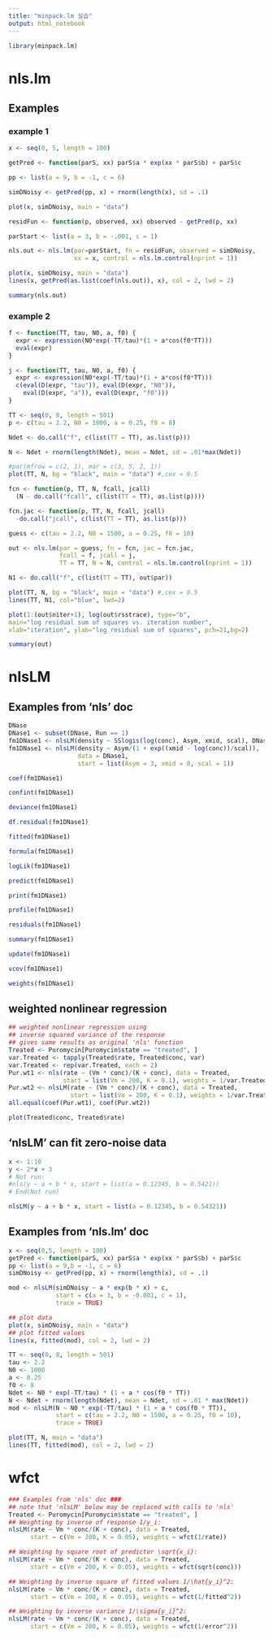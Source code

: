 ```yaml
---
title: "minpack.lm 실습"
output: html_notebook
---
```



```r
library(minpack.lm)
```

# nls.lm

## Examples

### example 1

```r
x <- seq(0, 5, length = 100)

getPred <- function(parS, xx) parS$a * exp(xx * parS$b) + parS$c

pp <- list(a = 9, b = -1, c = 6)

simDNoisy <- getPred(pp, x) + rnorm(length(x), sd = .1)

plot(x, simDNoisy, main = "data")
```

```r
residFun <- function(p, observed, xx) observed - getPred(p, xx)

parStart <- list(a = 3, b = -.001, c = 1)

nls.out <- nls.lm(par=parStart, fn = residFun, observed = simDNoisy,
                  xx = x, control = nls.lm.control(nprint = 1))
```


```r
plot(x, simDNoisy, main = "data")
lines(x, getPred(as.list(coef(nls.out)), x), col = 2, lwd = 2)
```

```r
summary(nls.out)
```


### example 2

```r
f <- function(TT, tau, N0, a, f0) {
  expr <- expression(N0*exp(-TT/tau)*(1 + a*cos(f0*TT)))
  eval(expr)
}

j <- function(TT, tau, N0, a, f0) {
  expr <- expression(N0*exp(-TT/tau)*(1 + a*cos(f0*TT)))
  c(eval(D(expr, "tau")), eval(D(expr, "N0")),
    eval(D(expr, "a")), eval(D(expr, "f0")))
}

TT <- seq(0, 8, length = 501)
p <- c(tau = 2.2, N0 = 1000, a = 0.25, f0 = 8)

Ndet <- do.call("f", c(list(TT = TT), as.list(p)))

N <- Ndet + rnorm(length(Ndet), mean = Ndet, sd = .01*max(Ndet))

#par(mfrow = c(2, 1), mar = c(3, 5, 2, 1))
plot(TT, N, bg = "black", main = "data") #,cex = 0.5
```

```r
fcn <- function(p, TT, N, fcall, jcall)
  (N - do.call("fcall", c(list(TT = TT), as.list(p))))

fcn.jac <- function(p, TT, N, fcall, jcall)
  -do.call("jcall", c(list(TT = TT), as.list(p)))

guess <- c(tau = 2.2, N0 = 1500, a = 0.25, f0 = 10)

out <- nls.lm(par = guess, fn = fcn, jac = fcn.jac,
              fcall = f, jcall = j,
              TT = TT, N = N, control = nls.lm.control(nprint = 1))
```


```r
N1 <- do.call("f", c(list(TT = TT), out$par))

plot(TT, N, bg = "black", main = "data") #,cex = 0.5
lines(TT, N1, col="blue", lwd=2)
```

```r
plot(1:(out$niter+1), log(out$rsstrace), type="b",
main="log residual sum of squares vs. iteration number",
xlab="iteration", ylab="log residual sum of squares", pch=21,bg=2)
```


```r
summary(out)
```


# nlsLM

## Examples from 'nls' doc

```r
DNase
DNase1 <- subset(DNase, Run == 1)
fm1DNase1 <- nlsLM(density ~ SSlogis(log(conc), Asym, xmid, scal), DNase1)
fm1DNase1 <- nlsLM(density ~ Asym/(1 + exp((xmid - log(conc))/scal)), 
                   data = DNase1,
                   start = list(Asym = 3, xmid = 0, scal = 1))
```

```r
coef(fm1DNase1)
```


```r
confint(fm1DNase1)
```


```r
deviance(fm1DNase1)
```

```r
df.residual(fm1DNase1)
```


```r
fitted(fm1DNase1)
```

```r
formula(fm1DNase1)
```

```r
logLik(fm1DNase1)
```

```r
predict(fm1DNase1)
```

```r
print(fm1DNase1)
```

```r
profile(fm1DNase1)
```

```r
residuals(fm1DNase1)
```


```r
summary(fm1DNase1)
```


```r
update(fm1DNase1)
```


```r
vcov(fm1DNase1)
```


```r
weights(fm1DNase1)
```


## weighted nonlinear regression

```r
## weighted nonlinear regression using
## inverse squared variance of the response
## gives same results as original 'nls' function
Treated <- Puromycin[Puromycin$state == "treated", ]
var.Treated <- tapply(Treated$rate, Treated$conc, var)
var.Treated <- rep(var.Treated, each = 2)
Pur.wt1 <- nls(rate ~ (Vm * conc)/(K + conc), data = Treated,
               start = list(Vm = 200, K = 0.1), weights = 1/var.Treated^2)
Pur.wt2 <- nlsLM(rate ~ (Vm * conc)/(K + conc), data = Treated,
                 start = list(Vm = 200, K = 0.1), weights = 1/var.Treated^2)
all.equal(coef(Pur.wt1), coef(Pur.wt2))
```


```r
plot(Treated$conc, Treated$rate)
```

## 'nlsLM' can fit zero-noise data

```r
x <- 1:10
y <- 2*x + 3
# Not run:
#nls(y ~ a + b * x, start = list(a = 0.12345, b = 0.5421))
# End(Not run)
```


```r
nlsLM(y ~ a + b * x, start = list(a = 0.12345, b = 0.54321))
```


##  Examples from 'nls.lm' doc

```r
x <- seq(0,5, length = 100)
getPred <- function(parS, xx) parS$a * exp(xx * parS$b) + parS$c
pp <- list(a = 9,b = -1, c = 6)
simDNoisy <- getPred(pp, x) + rnorm(length(x), sd = .1)

mod <- nlsLM(simDNoisy ~ a * exp(b * x) + c,
             start = c(a = 3, b = -0.001, c = 1),
             trace = TRUE)
```

```r
## plot data
plot(x, simDNoisy, main = "data")
## plot fitted values
lines(x, fitted(mod), col = 2, lwd = 2)
```


```r
TT <- seq(0, 8, length = 501)
tau <- 2.2
N0 <- 1000
a <- 0.25
f0 <- 8
Ndet <- N0 * exp(-TT/tau) * (1 + a * cos(f0 * TT))
N <- Ndet + rnorm(length(Ndet), mean = Ndet, sd = .01 * max(Ndet))
mod <- nlsLM(N ~ N0 * exp(-TT/tau) * (1 + a * cos(f0 * TT)),
             start = c(tau = 2.2, N0 = 1500, a = 0.25, f0 = 10),
             trace = TRUE)

plot(TT, N, main = "data")
lines(TT, fitted(mod), col = 2, lwd = 2)
```


# wfct

```r
### Examples from 'nls' doc ###
## note that 'nlsLM' below may be replaced with calls to 'nls'
Treated <- Puromycin[Puromycin$state == "treated", ]
## Weighting by inverse of response 1/y_i:
nlsLM(rate ~ Vm * conc/(K + conc), data = Treated,
      start = c(Vm = 200, K = 0.05), weights = wfct(1/rate))
```


```r
## Weighting by square root of predictor \sqrt{x_i}:
nlsLM(rate ~ Vm * conc/(K + conc), data = Treated,
      start = c(Vm = 200, K = 0.05), weights = wfct(sqrt(conc)))
```


```r
## Weighting by inverse square of fitted values 1/\hat{y_i}^2:
nlsLM(rate ~ Vm * conc/(K + conc), data = Treated,
      start = c(Vm = 200, K = 0.05), weights = wfct(1/fitted^2))
```


```r
## Weighting by inverse variance 1/\sigma{y_i}^2:
nlsLM(rate ~ Vm * conc/(K + conc), data = Treated,
      start = c(Vm = 200, K = 0.05), weights = wfct(1/error^2))
```










